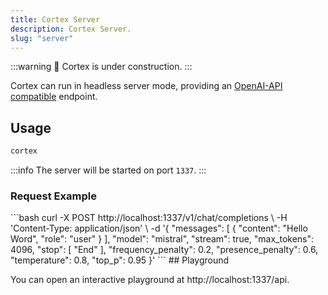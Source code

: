 ```yaml
---
title: Cortex Server
description: Cortex Server.
slug: "server"
---
```



:::warning
🚧 Cortex is under construction.
:::

Cortex can run in headless server mode, providing an [OpenAI-API compatible](https://platform.openai.com/docs/api-reference/introduction) endpoint.

## Usage

```sh
cortex
```
:::info
The server will be started on port `1337`.
:::

### Request Example
<Tabs>
  <TabItem value="API" label="API" default>
    ```bash
curl -X POST http://localhost:1337/v1/chat/completions \
        -H 'Content-Type: application/json' \
        -d '{
                "messages": [
                    {
                    "content": "Hello Word",
                    "role": "user"
                    }
                ],
                "model": "mistral",
                "stream": true,
                "max_tokens": 4096,
                "stop": [
                    "End"
                ],
                "frequency_penalty": 0.2,
                "presence_penalty": 0.6,
                "temperature": 0.8,
                "top_p": 0.95
            }'
    ```
  </TabItem>
  <TabItem value="cortex.js" label="cortex.js">
  </TabItem>
  <TabItem value="cortex.py" label="cortex.py">
  </TabItem>
</Tabs>
## Playground

You can open an interactive playground at http://localhost:1337/api.